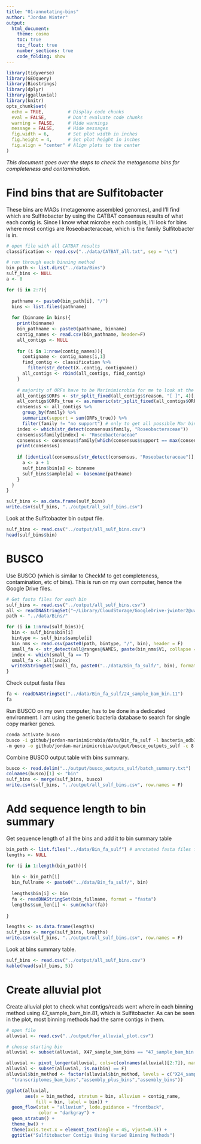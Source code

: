 ```yaml
---
title: "01-annotating-bins"
author: "Jordan Winter"
output: 
  html_document:
    theme: cosmo
    toc: true
    toc_float: true
    number_sections: true
    code_folding: show
---
```


```r
library(tidyverse)
library(GEOquery)
library(Biostrings)
library(dplyr)
library(ggalluvial)
library(knitr)
opts_chunk$set(
  echo = TRUE,         # Display code chunks
  eval = FALSE,        # Don't evaluate code chunks
  warning = FALSE,     # Hide warnings
  message = FALSE,     # Hide messages
  fig.width = 6,       # Set plot width in inches
  fig.height = 4,      # Set plot height in inches
  fig.align = "center" # Align plots to the center
)
```

*This document goes over the steps to check the metagenome bins for completeness and contamination.*

# Find bins that are Sulfitobacter {.unnumbered}

These bins are MAGs (metagenome assembled genomes), and I'll find which are Sulfitobacter by using the CATBAT consensus results of what each contig is. Since I know what microbe each contig is, I'll look for bins where most contigs are Roseobacteraceae, which is the family Sulfitobacter is in.

```r
# open file with all CATBAT results
classification <- read.csv("../data/CATBAT_all.txt", sep = "\t")

# run through each binning method
bin_path <- list.dirs("../data/Bins")
sulf_bins <- NULL
a <- 0

for (i in 2:7){
  
  pathname <- paste0(bin_path[i], "/")
  bins <- list.files(pathname)
  
  for (binname in bins){
    print(binname)
    bin_pathname <- paste0(pathname, binname)
    contig_names <- read.csv(bin_pathname, header=F)
    all_contigs <- NULL
    
    for (i in 1:nrow(contig_names)){
      contigname <- contig_names[i,1]
      find_contig <- classification %>%
        filter(str_detect(X..contig, contigname))
      all_contigs <- rbind(all_contigs, find_contig)
    }
    
    # majority of ORFs have to be Marinimicrobia for me to look at the bin
    all_contigs$ORFs <- str_split_fixed(all_contigs$reason, "[ ]", 4)[,3]
    all_contigs$ORFs_true <- as.numeric(str_split_fixed(all_contigs$ORFs, "[/]", 4)[,1])
    consensus <- all_contigs %>%
      group_by(family) %>%
      summarize(support = sum(ORFs_true)) %>%
      filter(family != "no support") # only to get all possible Mar bins
    index <- which(str_detect(consensus$family, "Roseobacteraceae"))
    consensus$family[index] <- "Roseobacteraceae"
    consensus <- consensus$family[which(consensus$support == max(consensus$support))]
    print(consensus)
    
    if (identical(consensus[str_detect(consensus, "Roseobacteraceae")], character(0)) == F){
      a <- a + 1
      sulf_bins$bin[a] <- binname
      sulf_bins$sample[a] <- basename(pathname)
    }
  }
}

sulf_bins <- as.data.frame(sulf_bins)
write.csv(sulf_bins, "../output/all_sulf_bins.csv")
```

Look at the Sulfitobacter bin output file.

```r
sulf_bins <- read.csv("../output/all_sulf_bins.csv")
head(sulf_bins$bin)
```

# BUSCO {.unnumbered}

Use BUSCO (which is similar to CheckM to get completeness, contamination, etc of bins). This is run on my own computer, hence the Google Drive files.

```r
# Get fasta files for each bin
sulf_bins <- read.csv("../output/all_sulf_bins.csv")
all <- readDNAStringSet("~/Library/CloudStorage/GoogleDrive-jwinter2@uw.edu/Shared drives/Rocap Lab/Project_ODZ_Marinimicrobia_Jordan/Assembly/1058_P1_2018_585_0.2um_assembly_plus.fa")
path <- "../data/Bins/"

for (i in 1:nrow(sulf_bins)){
  bin <- sulf_bins$bin[i]
  bintype <- sulf_bins$sample[i]
  bin_nms <- read.csv(paste0(path, bintype, "/", bin), header = F)
  small_fa <- str_detect(all@ranges@NAMES, paste(bin_nms$V1, collapse = "|"))
  index <- which(small_fa == T)
  small_fa <- all[index]
  writeXStringSet(small_fa, paste0("../data/Bin_fa_sulf/", bin), format = "fasta")
}
```

Check output fasta files

```r
fa <- readDNAStringSet("../data/Bin_fa_sulf/24_sample_bam_bin.11")
fa
```

Run BUSCO on my own computer, has to be done in a dedicated environment. I am using the generic bacteria database to search for single copy marker genes.

```bash
conda activate busco
busco -i github/jordan-marinimicrobia/data/Bin_fa_sulf -l bacteria_odb10 \
-m geno -o github/jordan-marinimicrobia/output/busco_outputs_sulf -c 8
```

Combine BUSCO output table with bins summary.

```r
busco <- read.delim("../output/busco_outputs_sulf/batch_summary.txt")
colnames(busco)[1] <- "bin"
sulf_bins <- merge(sulf_bins, busco)
write.csv(sulf_bins, "../output/all_sulf_bins.csv", row.names = F)
```

# Add sequence length to bin summary {.unnumbered}

Get sequence length of all the bins and add it to bin summary table

```r
bin_path <- list.files("../data/Bin_fa_sulf") # annotated fasta files for each bin
lengths <- NULL

for (i in 1:length(bin_path)){
  
  bin <- bin_path[i]
  bin_fullname <- paste0("../data/Bin_fa_sulf/", bin)
  
  lengths$bin[i] <- bin
  fa <- readDNAStringSet(bin_fullname, format = "fasta")
  lengths$sum_len[i] <- sum(nchar(fa))
  
}

lengths <- as.data.frame(lengths)
sulf_bins <- merge(sulf_bins, lengths)
write.csv(sulf_bins, "../output/all_sulf_bins.csv", row.names = F)
```

Look at bins summary table.

```r
sulf_bins <- read.csv("../output/all_sulf_bins.csv")
kable(head(sulf_bins, 5))
```

# Create alluvial plot {.unnumbered}

Create alluvial plot to check what contigs/reads went where in each binning method using 47_sample_bam_bin.81, which is Sulfitobacter. As can be seen in the plot, most binning methods had the same contigs in them.

```r
# open file
alluvial <- read.csv("../output/for_alluvial_plot.csv")

# choose starting bin
alluvial <- subset(alluvial, X47_sample_bam_bins == "47_sample_bam_bin.81")

alluvial <- pivot_longer(alluvial, cols=c(colnames(alluvial)[2:7]), names_to="bin_method", values_to="bin")
alluvial <- subset(alluvial, is.na(bin) == F)
alluvial$bin_method <- factor(alluvial$bin_method, levels = c("X24_sample_bam_bins","X47_sample_bam_bins", "short_reads_bam_bins",
  "transcriptomes_bam_bins","assembly_plus_bins","assembly_bins"))

ggplot(alluvial,
       aes(x = bin_method, stratum = bin, alluvium = contig_name,
           fill = bin, label = bin)) +
  geom_flow(stat = "alluvium", lode.guidance = "frontback",
            color = "darkgray") +
  geom_stratum() +
  theme_bw() +
  theme(axis.text.x = element_text(angle = 45, vjust=0.5)) +
  ggtitle("Sulfitobacter Contigs Using Varied Binning Methods")
```
